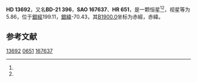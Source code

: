 {{Starbox begin
| name = HD 13692
}}
{{Starbox observe
| epoch = [[J2000.0|J2000.0]]
| constell = {{星座名待查}}<ref name=SIMBAD>{{cite web
 | url=http://simbad.u-strasbg.fr/simbad/sim-id?Ident=HR+651
 | title=Pulsating variable Star
 | publisher=Centre de Données astronomiques de Strasbourg
 | work=SIMBAD
 | accessdate=2012-07-13
 | archive-date=2021-09-09
 | archive-url=https://web.archive.org/web/20210909023904/http://simbad.u-strasbg.fr/simbad/sim-id?Ident=HR+651
 }}</ref><ref name=DATA>{{cite web
 | url=http://vizier.u-strasbg.fr/viz-bin/VizieR-5?-out.add=.&-source=5050&-corr=PK=HR&-out.max=9999&HR=651
 | title=VizieR Detailed Page
 | accessdate=2012-07-13
 | archive-date=2016-03-05
 | archive-url=https://web.archive.org/web/20160305050258/http://vizier.u-strasbg.fr/viz-bin/VizieR-5?-out.add=.&-source=5050&-corr=PK=HR&-out.max=9999&HR=651
 | dead-url=no
 }}</ref>
| 星官 = 
| ra = {{RA|2|13|0.9}}<ref name=SIMBAD /><ref name=DATA />
| dec = {{DEC|-21|0|1}}<ref name=SIMBAD /><ref name=DATA />
| appmag_v = 5.86<ref name=SIMBAD /><ref name=DATA />
}}
{{Starbox character
| class = G9III<ref name=SIMBAD /><ref name=DATA />
| b-v = 1.01<ref name=SIMBAD /><ref name=DATA />
| u-b = 0.78<ref name=SIMBAD /><ref name=DATA />
| r-i = <ref name=SIMBAD /><ref name=DATA />
| variable = 
}}
{{Starbox astrometry
| radial_v = 0.78
| prop_mo_ra = 38
| parallax = 
| p_error = 
}}
{{Starbox catalog
| names =BD-21 396，[[SAO星表|SAO]] 167637，[[HD星表|HD]] 13692，[[HR星表|HR]] 651}}
{{Starbox reference |Simbad=HR+651}}
{{Starbox end}}

'''HD 13692'''，又名'''BD-21 396'''，'''SAO 167637'''、'''HR 651'''，是一颗恒星<ref name=SIMBAD /><ref name=DATA />，视星等为5.86，位于[[銀道座標系|銀經]]199.11，[[銀道座標系|銀緯]]-70.43，其[[B1900.0|B1900.0]]坐标为赤經{{RA|2|8|21.2}}，赤緯{{DEC|-21|-70.43|12}}。

== 参考文献 ==
{{reflist}}

{{star-stub}}

[[Category:HD和HDE天體|13692]]
[[Category:HR天體|0651]]
[[Category:SAO天體|167637]]
